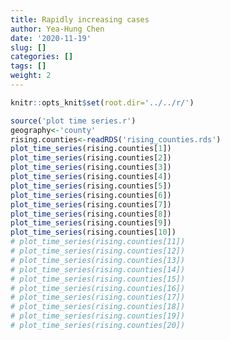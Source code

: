 ```yaml
---
title: Rapidly increasing cases
author: Yea-Hung Chen
date: '2020-11-19'
slug: []
categories: []
tags: []
weight: 2
---
```


```r
knitr::opts_knit$set(root.dir='../../r/')
```

```r
source('plot time series.r')
geography<-'county'
rising.counties<-readRDS('rising_counties.rds')
plot_time_series(rising.counties[1])
plot_time_series(rising.counties[2]) 
plot_time_series(rising.counties[3]) 
plot_time_series(rising.counties[4]) 
plot_time_series(rising.counties[5]) 
plot_time_series(rising.counties[6])
plot_time_series(rising.counties[7])
plot_time_series(rising.counties[8])
plot_time_series(rising.counties[9])
plot_time_series(rising.counties[10])
# plot_time_series(rising.counties[11])
# plot_time_series(rising.counties[12])
# plot_time_series(rising.counties[13])
# plot_time_series(rising.counties[14])
# plot_time_series(rising.counties[15])
# plot_time_series(rising.counties[16]) 
# plot_time_series(rising.counties[17]) 
# plot_time_series(rising.counties[18]) 
# plot_time_series(rising.counties[19]) 
# plot_time_series(rising.counties[20]) 
```